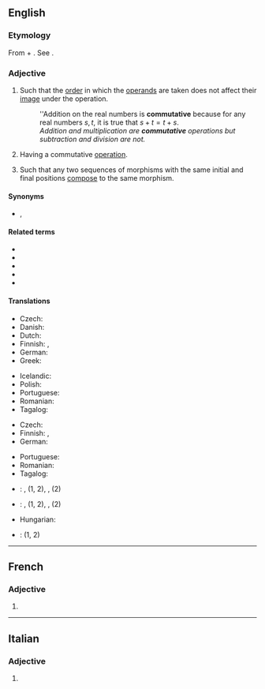 ==English==
{{wikipedia|commutative property}}

===Etymology===
From {{der|en|fr|commuter||to substitute or switch}} + {{af|en|-ative|t1=tending to}}. See {{m|en|commute}}.

===Adjective===
{{en-adj|-}}

# {{lb|en|mathematics|of a [[binary]] [[operation]]}} Such that the [[order]] in which the [[operand]]s are taken does not affect their [[image]] under the operation.
#: ''Addition on the real numbers is '''commutative''' because for any real numbers <math>s,t</math>, it is true that <math>s+t=t+s</math>.
#: ''Addition and multiplication are '''commutative''' operations but subtraction and division are not.''
# {{lb|en|algebra|of an [[algebraic structure]]}} Having a commutative [[operation]].
# {{lb|en|mathematics|of a [[diagram]] of [[morphism]]s}} Such that any two sequences of morphisms with the same initial and final positions [[compose]] to the same morphism.

====Synonyms====
* {{sense|of an algebraic structure}} {{l|en|abelian}}, {{l|en|Abelian}}

====Related terms====
* {{l|en|anticommutative}}
* {{l|en|commutator}}
* {{l|en|commute}}
* {{l|en|commutative justice}}
* {{l|en|commutative ring}}

====Translations====
{{trans-top|mathematics: such that order of operands does not affect result}}
* Czech: {{t|cs|komutativní|m}}
* Danish: {{t|da|kommutativ}}
* Dutch: {{t+|nl|commutatief}}
* Finnish: {{t+|fi|kommutatiivinen}}, {{t|fi|vaihdannainen}}
* German: {{t+|de|kommutativ}}
* Greek: {{t+|el|αντιμεταθετικός}}
{{trans-mid}}
* Icelandic: {{t|is|víxlinn|m}}
* Polish: {{t+|pl|przemienny|m}}
* Portuguese: {{t+|pt|comutativo}}
* Romanian: {{t+|ro|comutativ}}
* Tagalog: {{t|tl|palitin}}
{{trans-bottom}}

{{trans-top|algebra: having a commutative operation}}
* Czech: {{t|cs|komutativní|m}}
* Finnish: {{t+|fi|kommutatiivinen}}, {{t|fi|vaihdannainen}}
* German: {{t+|de|kommutativ}}
{{trans-mid}}
* Portuguese: {{t+|pt|comutativo}}
* Romanian: {{t+|ro|comutativ}}
* Tagalog: {{t|tl|palitin}}
{{trans-bottom}}

{{checktrans-top}}
* {{ttbc|ca}}: {{t-check|ca|commutatiu|m}}, {{t-check|ca|commutativa|f}} (1, 2), {{t-check|ca|abelià|m}}, {{t-check|ca|abeliana|f}} (2)
* {{ttbc|fr}}: {{t-check|fr|commutatif|m}}, {{t-check|fr|commutative|f}} (1, 2), {{t-check|fr|abélien|m}}, {{t-check|fr|abélienne|f}} (2)
{{trans-mid}}
* Hungarian: {{t-check|hu|kommutatív}}
* {{ttbc|es}}: {{t-check|es|conmutativo}} (1, 2)
{{trans-bottom}}

----

==French==

===Adjective===
{{fr-adj-form}}

# {{feminine singular of|commutatif|lang=fr}}

----

==Italian==

===Adjective===
{{head|it|adjective form}}

# {{feminine plural of|commutativo|lang=it}}